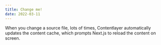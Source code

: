 ```yaml
---
title: Change me!
date: 2022-03-11
---
```


When you change a source file, lots of times, Contentlayer automatically updates the content cache, which prompts Next.js to reload the content on screen.
